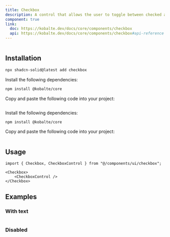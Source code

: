 ```yaml
---
title: Checkbox
description: A control that allows the user to toggle between checked and not checked.
component: true
link:
  doc: https://kobalte.dev/docs/core/components/checkbox
  api: https://kobalte.dev/docs/core/components/checkbox#api-reference
---
```




<ComponentPreview name="checkbox-demo" >

```tsx file=<rootDir>/src/registry/tailwindcss/examples/checkbox-demo.tsx
```

</ComponentPreview>

## Installation

<ComponentInstallation >


```bash
npx shadcn-solid@latest add checkbox
```


<Step >

<StepItem>Install the following dependencies:</StepItem>
```bash
npm install @kobalte/core
```

<StepItem>Copy and paste the following code into your project:</StepItem>
```tsx file=<rootDir>/src/registry/tailwindcss/ui/checkbox.tsx
```

</Step>

<Step >

<StepItem>Install the following dependencies:</StepItem>
```bash
npm install @kobalte/core
```

<StepItem>Copy and paste the following code into your project:</StepItem>
```tsx file=<rootDir>/../packages/unocss/ui/checkbox.tsx
```

</Step>

</ComponentInstallation>

## Usage

```tsx
import { Checkbox, CheckboxControl } from "@/components/ui/checkbox";
```

```tsx
<Checkbox>
    <CheckboxControl />
</Checkbox>
```

## Examples

### With text

<ComponentPreview name="checkbox-with-text" >

```tsx file=<rootDir>/src/registry/tailwindcss/examples/checkbox-with-text.tsx
```

</ComponentPreview>

### Disabled

<ComponentPreview name="checkbox-disabled" >

```tsx file=<rootDir>/src/registry/tailwindcss/examples/checkbox-disabled.tsx
```

</ComponentPreview>
